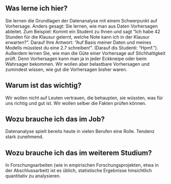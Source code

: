 

<!-- # Statistik 1 -->


<!-- ## Was lerne ich hier und wozu ist das gut? -->

## Was lerne ich hier?

Sie lernen die Grundlagen der Datenanalyse mit einem Schwerpunkt auf Vorhersage. 
Anders gesagt: Sie lernen, wie man aus Daten Vorhersagen ableitet. Zum Beispiel: Kommt ein Student zu Ihnen und sagt "Ich habe 42 Stunden für die Klausur gelernt, welche Note kann ich in der Klausur erwarten?".
Darauf Ihre Antwort: "Auf Basis meiner Daten und meines Modells müsstest du eine 2.7 schreiben!". (Darauf dis Studenti: "Hpmf.").
Außerdem lernen Sie, wie man die Güte einer Vorhersage auf Stichhaltigkeit prüft. 
Denn Vorhersagen kann man ja in jeder Eckkneipe oder beim Wahrsager bekommen. 
Wir wollen aber belastbare Vorhersagen und zumindest wissen,
wie gut die Vorhersagen bisher waren.


## Warum ist das wichtig?

Wir wollen nicht auf Leuten vertrauen, die behaupten, sie wüssten, was für uns richtig und gut ist. Wir wollen selber die Fakten prüfen können.

## Wozu brauche ich das im Job?

Datenanalyse spielt bereits heute in vielen Berufen eine Rolle. Tendenz stark zunehmend.

## Wozu brauche ich das im weiterem Studium?

In Forschungsarbeiten (wie in empirischen Forschungsprojekten, etwa in der Abschlussarbeit) ist es üblich, statistische Ergebnisse hinsichtlich quantitativ zu analysieren.

